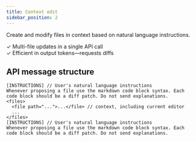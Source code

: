 ```yaml
---
title: Context edit
sidebar_position: 2
---
```


Create and modify files in context based on natural language instructions.

✓ Multi-file updates in a single API call \
✓ Efficient in output tokens—requests diffs

## API message structure

```
[INSTRUCTIONS] // User's natural language instructions
Whenever proposing a file use the markdown code block syntax. Each code block should be a diff patch. Do not send explanations.
<files>
  <file path="...">...</file> // context, including current editor
  ...
</files>
[INSTRUCTIONS] // User's natural language instructions
Whenever proposing a file use the markdown code block syntax. Each code block should be a diff patch. Do not send explanations.
```
